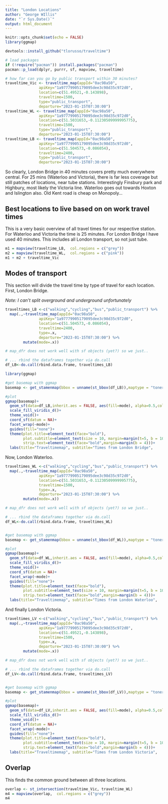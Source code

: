 ```yaml
---
title: "London Locations"
author: "George WIllis"
date: "`r Sys.Date()`"
output: html_document
---
```


```r
knitr::opts_chunk$set(echo = FALSE)
library(ggmap)
```

```r
devtools::install_github("tlorusso/traveltime")

# load packages
if (!require("pacman")) install.packages("pacman")
pacman::p_load(dplyr, purrr, sf, mapview, traveltime)

# how far can you go by public transport within 30 minutes?
traveltime_Vic <- traveltime_map(appId="0ac98a50",
               apiKey="1a97779905179095dee3c98d35c972d0",
               location=c(51.49521,-0.143898),
               traveltime=1500,
               type="public_transport",
               departure="2023-01-15T07:30:00")
traveltime_WL <- traveltime_map(appId="0ac98a50",
               apiKey="1a97779905179095dee3c98d35c972d0",
               location=c(51.5031653,-0.11230509999995775),
               traveltime=1500,
               type="public_transport",
               departure="2023-01-15T07:30:00")
traveltime_LB <- traveltime_map(appId="0ac98a50",
               apiKey="1a97779905179095dee3c98d35c972d0",
               location=c(51.504573,-0.086054),
               traveltime=2400,
               type="public_transport",
               departure="2023-01-15T07:30:00")

```

So clearly, London Bridge in 40 minutes covers pretty much everywhere central. For 25 mins (Waterloo and Victoria), there is far less coverage but still patches of locations, near tube stations. Interestingly Finsbury park and Highbury, most likely the Victoria line. Waterloo goes out towards Hoxton and Islington also. Old Kent road is cheap on Monopoly...

## Best locations to live based on on work travel times

This is a very basic overview of all travel times for our respective station. For Waterloo and Victoria the time is 25 minutes. For London Bridge I have used 40 minutes. This includes all London transport, so not just tube.

```r
m1 = mapview(traveltime_LB,  col.regions = c("grey"))
m2 = mapview(traveltime_WL,  col.regions = c("pink"))
m1 + m2 + traveltime_Vic
```

## Modes of transport

This section will divide the travel time by type of travel for each location. First, London Bridge.

*Note: I can't split overground and underground unfortunately*

```r
traveltimes_LB <-c("walking","cycling","bus","public_transport") %>%
  map(.,~traveltime_map(appId="0ac98a50",
               apiKey="1a97779905179095dee3c98d35c972d0",
               location=c(51.504573,-0.086054),
               traveltime=2400,
               type=.x,
               departure="2023-01-15T07:30:00") %>%
        mutate(mode=.x))

# map_dfr does not work well with sf objects (yet?) so we just..

# ... rbind the dataframes together via do.call
df_LB<-do.call(rbind.data.frame, traveltimes_LB)

library(ggmap)

#get basemap with ggmap
basemap <- get_stamenmap(bbox = unname(st_bbox(df_LB)),maptype = "toner-hybrid")

#plot
ggmap(basemap)+
  geom_sf(data=df_LB,inherit.aes = FALSE, aes(fill=mode), alpha=0.5,color=NA)+
  scale_fill_viridis_d()+
  theme_void()+
  coord_sf(datum = NA)+
  facet_wrap(~mode)+
  guides(fill="none")+
  theme(plot.title=element_text(face="bold"),
        plot.subtitle=element_text(size = 10, margin=margin(t=5, b = 10)), 
        strip.text=element_text(face="bold",margin=margin(b = 4)))+
  labs(title="Traveltimemap", subtitle="Times from London Bridge",         caption="data : traveltimeplatform.com")
```

Now, London Waterloo.

```r
traveltimes_WL <-c("walking","cycling","bus","public_transport") %>%
  map(.,~traveltime_map(appId="0ac98a50",
               apiKey="1a97779905179095dee3c98d35c972d0",
               location=c(51.5031653,-0.11230509999995775),
               traveltime=1500,
               type=.x,
               departure="2023-01-15T07:30:00") %>%
        mutate(mode=.x))

# map_dfr does not work well with sf objects (yet?) so we just..

# ... rbind the dataframes together via do.call
df_WL<-do.call(rbind.data.frame, traveltimes_WL)


#get basemap with ggmap
basemap <- get_stamenmap(bbox = unname(st_bbox(df_WL)),maptype = "toner-hybrid")

#plot
ggmap(basemap)+
  geom_sf(data=df_WL,inherit.aes = FALSE, aes(fill=mode), alpha=0.5,color=NA)+
  scale_fill_viridis_d()+
  theme_void()+
  coord_sf(datum = NA)+
  facet_wrap(~mode)+
  guides(fill="none")+
  theme(plot.title=element_text(face="bold"),
        plot.subtitle=element_text(size = 10, margin=margin(t=5, b = 10)), 
        strip.text=element_text(face="bold",margin=margin(b = 4)))+
  labs(title="Traveltimemap", subtitle="Times from London Waterloo",         caption="data : traveltimeplatform.com")
```

And finally London Victoria.

```r
traveltimes_LV <-c("walking","cycling","bus","public_transport") %>%
  map(.,~traveltime_map(appId="0ac98a50",
               apiKey="1a97779905179095dee3c98d35c972d0",
               location=c(51.49521,-0.143898),
               traveltime=1500,
               type=.x,
               departure="2023-01-15T07:30:00") %>%
        mutate(mode=.x))

# map_dfr does not work well with sf objects (yet?) so we just..

# ... rbind the dataframes together via do.call
df_LV<-do.call(rbind.data.frame, traveltimes_LV)


#get basemap with ggmap
basemap <- get_stamenmap(bbox = unname(st_bbox(df_LV)),maptype = "toner-hybrid")

#plot
ggmap(basemap)+
  geom_sf(data=df_LV,inherit.aes = FALSE, aes(fill=mode), alpha=0.5,color=NA)+
  scale_fill_viridis_d()+
  theme_void()+
  coord_sf(datum = NA)+
  facet_wrap(~mode)+
  guides(fill="none")+
  theme(plot.title=element_text(face="bold"),
        plot.subtitle=element_text(size = 10, margin=margin(t=5, b = 10)), 
        strip.text=element_text(face="bold",margin=margin(b = 4)))+
  labs(title="Traveltimemap", subtitle="Times from London Victoria",         caption="data : traveltimeplatform.com")
```

## Overlap

This finds the common ground between all three locations.

```r
overlap <- st_intersection(traveltime_Vic, traveltime_WL)
m4 = mapview(overlap,  col.regions = c("grey"))
m4
```

